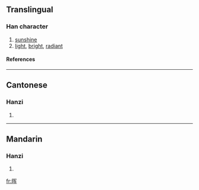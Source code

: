 {{see|暉}}

==Translingual==
===Han character===
{{Han char|rn=72|rad=日|as=06|sn=10|four=|canj=日月大手 (ABKQ), X日月大手 (XABKQ)}}
# [[sunshine]]
# [[light]], [[bright]], [[radiant]]
====References====
{{Han ref|kx=0495.241|hdz=21509.081|uh=6656|ud=26198}}

----
==Cantonese==
===Hanzi===
{{yue-hanzi|jyut=|y=fai1}}
# {{defn|Cantonese}}

----
==Mandarin==
===Hanzi===
{{cmn-hanzi|tra=暉|pin=[[hūi]] (hui1), [[shèng]] (sheng4)|wg=hui<sup>1</sup>, sheng<sup>4</sup>}}
# {{defn|Mandarin}}

[[fr:晖]]